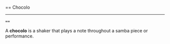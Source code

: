 
== Chocolo
----
 ==


A '''chocolo''' is a shaker that plays a note throughout a samba piece or performance.
